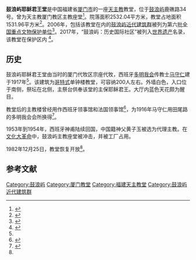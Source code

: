{{Infobox church
|name = 鼓浪屿耶稣君王堂
|image = Catholic Church, Kulangsu, 2019-09-26 18.jpg
|location = 福建省厦门市
|country = 中华人民共和国
|coordinates = {{Coord|24.44643|118.06779|display=inline,title}}
|denomination = [[天主教|天主教]]
|founded date = 1917年
|founder = [[马守仁|马守仁]]
|dedication = 耶稣君王
|style = 哥特式
{{Infobox UNESCO World Heritage Site
| Part_of     = [[鼓浪屿|鼓浪屿：历史国际社区]]
| Criteria    = [[文化遗产|文]] (ii)(iv)
| ID          = 1541
| Year        = 2017
| child       = yes
}}
}}

{{文物保护单位
| 级别 = 全国
| 名称 = 鼓浪屿近代建筑群
| 子项 = 天主堂
| 所在 = [[福建省|福建省]][[厦门市|厦门市]]
| 分类 = 近现代重要史迹及代表性建筑
| 时代 = 清至民国
| 编号 = 6-963
| 登录 = 2006年5月25日
}}
'''鼓浪屿耶稣君王堂'''是中国福建省[[厦门市|厦门市]]的一座[[天主教|天主教]]教堂，位于[[鼓浪屿|鼓浪屿]]鹿礁路34号。曾为天主教厦门教区主教座堂<ref name="教区圣堂">{{Cite web |title=教区圣堂 |url=http://www.xmcatholic.org/Cathedral.asp |author=天主教厦门教区 |archive-url=https://web.archive.org/web/20130116164409/http://www.xmcatholic.org/Cathedral.asp |archive-date=2013-01-11}}</ref>。院落面积2532.04平方米，教堂占地面积1531.96平方米<ref name="附件">{{Cite web |url=https://whc.unesco.org/document/155717 |access-date=2022-01-15 |format=pdf |publisher=State Administration of Cultural Heritage People's Republic of China |pages=651 |language=en |script-title=Annex |trans-title=鼓浪屿申遗附件}}</ref>。2006年，包括该教堂在内的[[鼓浪屿近代建筑群|鼓浪屿近代建筑群]]被列为第六批[[全国重点文物保护单位|全国重点文物保护单位]]<ref>{{Cite web |title=国务院关于核定并公布第六批全国重点文物保护单位的通知 国发〔2006〕19号 |url=http://www.gov.cn/zwgk/2006-06/02/content_297818.htm |access-date=2022-01-15 |date=2006-06-02 |work=www.gov.cn |publisher=中华人民共和国中央人民政府}}</ref>。2017年，“鼓浪屿：历史国际社区”被列入[[世界遗产|世界遗产]]名录，该教堂在保护区内 <ref>{{Cite web |title=Kulangsu, a Historic International Settlement |url=https://whc.unesco.org/en/list/1541/ |access-date=2022-01-15 |publisher=UNESCO World Heritage Centre |language=en}}</ref>。

==历史==
鼓浪屿耶稣君王堂由当时的厦门代牧区宗座代牧，西班牙[[多明我会|多明我会]]传教士[[马守仁|马守仁]]建于1917年<ref name="教区圣堂" />。该建筑为[[哥特式|哥特式]]单钟楼教堂，可容纳200人左右。外墙白色，入口位于南侧，祭坛在北侧，主祭台供奉该堂的主保耶稣君王。大厅内蓝色天花颇为醒目。

教堂后的主教楼曾经用作西班牙领事馆和法国领事馆<ref>{{Cite book |title=宗教硏究四十年 中国社会科学院世界宗教硏究所成立40周年(1964-2004)纪念文集 · 第 2 巻 |publisher=宗教文化出版社 |year=2004 |pages=1207}}</ref>，为1916年马守仁用田尾路的多明我会会所换得<ref>{{Cite book |title=厦门宗教 |author=高令印 |publisher=鹭江出版社 |year=1999 |pages=155}}</ref>。

1953年到1954年，西班牙神甫陆续回国，中国籍神父黄子玉被选为代理主教。在[[文化大革命|文化大革命]]中，鼓浪屿主教座堂被冲击，并被工厂占用。

1982年12月25日，教堂恢复开放<ref name="教区圣堂" />。

== 参考文献 ==
{{reflist}}

{{鼓浪屿}}
{{Authority control}}
[[Category:鼓浪屿|Category:鼓浪屿]]
[[Category:厦门教堂|Category:厦门教堂]]
[[Category:福建天主教堂|Category:福建天主教堂]]
[[Category:鼓浪屿近代建筑群|Category:鼓浪屿近代建筑群]]